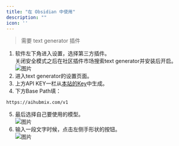 ```yaml
---
title: "在 Obsidian 中使用"
description: ""
icon: ''
---
```


> 需要 text generator 插件

1. 软件左下角进入设置，选择第三方插件。  
关闭安全模式之后在社区插件市场搜索text generator并安装后开启。  
![图片](../media/obsidian1.png)  
2. 进入text generator的设置页面。  
3. 上方API KEY一栏从[本站的Key](https://aihubmix.com/token)中生成。  
4. 下方Base Path填：
```
https://aihubmix.com/v1
```
5. 最后选择自己要使用的模型。  
![图片](../media/obsidian2.png)  
6. 输入一段文字时候，点击左侧手形状的按钮。  
![图片](../media/obsidian3.png)  